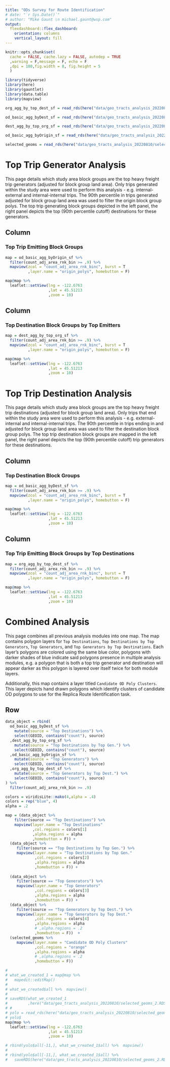 ```yaml
---
title: "ODs Survey for Route Identification"
# date: "`r Sys.Date()`"
# author: "Mike Gaunt \n michael.gaunt@wsp.com"
output: 
  flexdashboard::flex_dashboard:
    orientation: columns
    vertical_layout: fill
---
```


```r
knitr::opts_chunk$set(
  cache = FALSE, cache.lazy = FALSE, autodep = TRUE
  ,warning = F,message = F, echo = F
  ,dpi = 180,fig.width = 8, fig.height = 5
  )
```


<!--#general comments===========================================================
#~~~~~~~~~~~~~~~~~~~~~~~~~~~~~~~~~~~~~~~~~~~~~~~~~~~~~~~~~~~~~~~~~~~~~~~~~~~~~~~
#
# This is [[insert description here - what it does/solve]]
#
# By: mike gaunt, michael.gaunt@wsp.com
#
# README: [[insert brief readme here]]
#-------- [[insert brief readme here]]
#
# *please use 80 character margins
# *please go to https://pkgs.rstudio.com/flexdashboard/articles/layouts.html
# to explore the different layouts available for the flexdashboard framework
#
#~~~~~~~~~~~~~~~~~~~~~~~~~~~~~~~~~~~~~~~~~~~~~~~~~~~~~~~~~~~~~~~~~~~~~~~~~~~ -->


<!--#library set-up=============================================================
#~~~~~~~~~~~~~~~~~~~~~~~~~~~~~~~~~~~~~~~~~~~~~~~~~~~~~~~~~~~~~~~~~~~~~~~~~~~~~~~
#content in this section should be removed if in production - ok for dev -->

```r
library(tidyverse)
library(here)
library(gauntlet)
library(data.table)
library(mapview)
```


<!--#source helpers/utilities===================================================
#~~~~~~~~~~~~~~~~~~~~~~~~~~~~~~~~~~~~~~~~~~~~~~~~~~~~~~~~~~~~~~~~~~~~~~~~~~~~~~~
#content in this section should be removed if in production - ok for dev -->

<!--#source data================================================================
#~~~~~~~~~~~~~~~~~~~~~~~~~~~~~~~~~~~~~~~~~~~~~~~~~~~~~~~~~~~~~~~~~~~~~~~~~~~~~~~
#content in this section should be removed if in production - ok for dev 
#area to upload data with and to perform initial munging
#please add test data here so that others may use/unit test these scripts -->


```r
org_agg_by_top_dest_sf = read_rds(here("data/geo_tracts_analysis_20220810/org_agg_by_top_dest_sf.rds"))

od_basic_agg_byDest_sf = read_rds(here("data/geo_tracts_analysis_20220810/od_basic_agg_byDest_sf.rds"))

dest_agg_by_top_org_sf = read_rds(here("data/geo_tracts_analysis_20220810/dest_agg_by_top_org_sf.rds"))

od_basic_agg_byOrigin_sf = read_rds(here("data/geo_tracts_analysis_20220810/od_basic_agg_byOrigin_sf.rds"))

selected_geoms = read_rds(here("data/geo_tracts_analysis_20220810/selected_geoms_2.RDS"))
```


<!-- #SECTION NAME=============================================================== -->
<!-- #use this header to make demarcations/section in code [delete this line] -->
<!-- #short description  -->


# Top Trip Generator Analysis

This page details which study area block groups are the top heavy freight trip generators (adjusted for block group land area). Only trips generated within the study area were used to perform this analysis - e.g. internal-external and internal-internal trips. The 90th percentile in trips generated adjusted for block group land area was used to filter the origin block group polys. The top trip generating block groups depicted in the left panel, the right panel depicts the top (90th percentile cutoff) destinations for these generators.

## Column

### Top Trip Emitting Block Groups

```r
map = od_basic_agg_byOrigin_sf %>%  
  filter(count_adj_area_rnk_bin >= .9) %>% 
  mapview(zcol = "count_adj_area_rnk_binc", burst = T
          ,layer.name = "origin_polys", homebutton = F)

map@map %>% 
  leaflet::setView(lng = -122.6763
                   ,lat = 45.51213
                   ,zoom = 10)
```

## Column

### Top Destination Block Groups by Top Emitters

```r
map = dest_agg_by_top_org_sf %>%  
  filter(count_adj_area_rnk_bin >= .9) %>% 
  mapview(zcol = "count_adj_area_rnk_binc", burst = T
          ,layer.name = "origin_polys", homebutton = F)

map@map %>% 
  leaflet::setView(lng = -122.6763
                   ,lat = 45.51213
                   ,zoom = 10)
```

# Top Trip Destination Analysis

This page details which study area block groups are the top heavy freight trip destinations (adjusted for block group land area). Only trips that end within the study area were used to perform this analysis - e.g. external-internal and internal-internal trips. The 90th percentile in trips ending in and adjusted for block group land area was used to filter the destination block group polys. The top trip destination block groups are mapped in the left panel, the right panel depicts the top (90th percentile cutoff) trip generators for these destinations.

## Column

### Top Destination Block Groups

```r
map = od_basic_agg_byDest_sf %>%  
  filter(count_adj_area_rnk_bin >= .9) %>% 
  mapview(zcol = "count_adj_area_rnk_binc", burst = T
          ,layer.name = "origin_polys", homebutton = F)

map@map %>% 
  leaflet::setView(lng = -122.6763
                   ,lat = 45.51213
                   ,zoom = 10)
```

## Column

### Top Trip Emitting Block Groups by Top Destinations

```r
map = org_agg_by_top_dest_sf %>%  
  filter(count_adj_area_rnk_bin >= .9) %>% 
  mapview(zcol = "count_adj_area_rnk_binc", burst = T
          ,layer.name = "origin_polys", homebutton = F) 

map@map %>% 
  leaflet::setView(lng = -122.6763
                   ,lat = 45.51213
                   ,zoom = 10)
```

# Combined Analysis

This page combines all previous analysis modules into one map. The map contains polygon layers for `Top Destinations`, `Top Destinations by Top Generators`, `Top Generators`, and `Top Generators by Top Destinations`. Each layer's polygons are colored using the same blue color, polygons with darker shades of blue indicate said polygons presence in multiple analysis modules, e.g. a polygon that is both a top trip generator and destination will appear darker as this polygon is layered over itself twice for both module layers.     

Additionally, this map contains a layer titled `Candidate OD Poly Clusters`. This layer depicts hand drawn polygons which identify clusters of candidate OD polygons to use for the Replica Route Identification task.

## Row

```r

data_object = rbind(
  od_basic_agg_byDest_sf %>%  
    mutate(source = "Top Destinations") %>%  
    select(GEOID, contains("count"), source)
  ,dest_agg_by_top_org_sf %>%  
    mutate(source = "Top Destinations by Top Gen.") %>% 
    select(GEOID, contains("count"), source)
  ,od_basic_agg_byOrigin_sf %>%  
    mutate(source = "Top Generators") %>% 
    select(GEOID, contains("count"), source)
  ,org_agg_by_top_dest_sf %>%  
    mutate(source = "Top Generators by Top Dest.") %>% 
    select(GEOID, contains("count"), source)
) %>% 
  filter(count_adj_area_rnk_bin >= .9) 

colors = viridisLite::mako(4,alpha = .4)
colors = rep("blue", 4)
alpha = .2

map = (data_object %>%  
    filter(source == "Top Destinations") %>%  
    mapview(layer.name = "Top Destinations"
            ,col.regions = colors[1]
            ,alpha.regions = alpha
            ,homebutton = F)) +
  (data_object %>%  
     filter(source == "Top Destinations by Top Gen.") %>%  
     mapview(layer.name = "Top Destinations by Top Gen." 
             ,col.regions = colors[2]
             ,alpha.regions = alpha
             ,homebutton = F)) +
  
  (data_object %>%  
     filter(source == "Top Generators") %>%  
     mapview(layer.name = "Top Generators"
             ,col.regions = colors[3]
             ,alpha.regions = alpha
             ,homebutton = F)) +
  (data_object %>%  
     filter(source == "Top Generators by Top Dest.") %>%  
     mapview(layer.name = "Top Generators by Top Dest."
             ,col.regions = colors[4]
             ,alpha.regions = alpha
             # ,alpha.regions = .2
             ,homebutton = F))  + 
  (selected_geoms %>%  
     mapview(layer.name = "Candidate OD Poly Clusters"
             ,col.regions = "orange"
             ,alpha.regions = alpha
             # ,alpha.regions = .2
             ,homebutton = F))

# 
# what_we_created_1 = map@map %>%
#   mapedit::editMap()
# 
# what_we_created$all %>%  mapview()
# 
# saveRDS(what_we_created_1
#         ,here("data/geo_tracts_analysis_20220810/selected_geoms_2.RDS"))
# # 
# yolo = read_rds(here("data/geo_tracts_analysis_20220810/selected_geoms.RDS"))
# yolo$
map@map %>%
  leaflet::setView(lng = -122.6763
                   ,lat = 45.51213
                   ,zoom = 10)

# rbind(yolo$all[-11,], what_we_created_1$all) %>%  mapview()
# 
# rbind(yolo$all[-11,], what_we_created_1$all) %>% 
#   saveRDS(here("data/geo_tracts_analysis_20220810/selected_geoms_2.RDS"))
  
```

<!-- ### Tab {.tabset} -->

<!-- #### Origins -->

<!-- ```{r} -->

<!-- ``` -->

<!-- #### Destinations -->

<!-- ```{r} -->

<!-- ``` -->

<!-- ### {-} -->

<!--end-->
